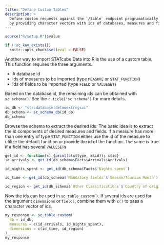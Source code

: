 ```yaml
---
title: "Define Custom Tables"
description: >
  Define custom requests against the `/table` endpoint programatically
  by providing character vectors with ids of databases, measures and fields.
---
```


```r
source("R/setup.R")$value
```

```r
if (!sc_key_exists())
  knitr::opts_chunk$set(eval = FALSE)
```

Another way to import STATcube Data into R is the use of a custom table. This
function requires the three arguments.

* A database id
* ids of measures to be imported (type `MEASURE` or `STAT_FUNCTION`)
* ids of fields to be imported (type `FIELD` or `VALUESET`)

Based on the database id, the remaining ids can be obtained with `sc_schema()`.
See the `r ticle('sc_schema')` for more details.

```r
id_db <- "str:database:detouextregsai"
db_schema <- sc_schema_db(id_db)
db_schema
```

Browse the schema to extract the desired ids. The basic idea is to extract the
id components of desired measures and fields. If a measure has more than one
entry of type `STAT_FUNCTION` either use the id of the measure to utilize
the default function or provide the id of the function. The same is true if
a field has several `VALUESET`s

```r
get_id <- function(x) {print(c(x$type, x$id)); x$id}
id_arrivals <- get_id(db_schema$Facts$Arrivals$Arrivals)

id_nights_spent <- get_id(db_schema$Facts$`Nights spent`)

id_time <- get_id(db_schema$`Mandatory fields`$`Season/Tourism Month`)

id_region <- get_id(db_schema$`Other Classifications`$`Country of origin`$`Herkunftsland (Ebene +1)`)
```
Now the ids can be used in `sc_table_custom()`. If several ids are used for the
argument `dimensions` or `fields`, combine them with `c()` to pass a character
vector of ids.

```r
my_response <- sc_table_custom(
  db = id_db,
  measures = c(id_arrivals, id_nights_spent),
  dimensions = c(id_time, id_region)
)
my_response
```


